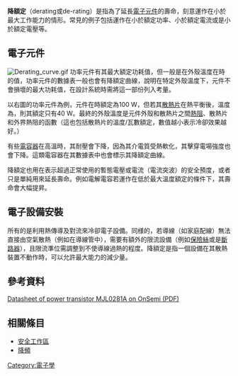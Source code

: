 {{no footnotes|time=2016-02-15T10:22:08+00:00}}
'''降額定'''（derating或de-rating）是指為了延長[[電子元件|電子元件]]的壽命，刻意運作在小於最大工作能力的情形。常見的例子包括運作在小於額定功率、小於額定電流或是小於額定電壓等。
==電子元件==
[[Image:Derating_curve.gif|thumb]]
功率元件有其最大額定功耗值，但一般是在外殼溫度在{{convert|25|C|F}}時的值，功率元件的數據表一般也會有降額定曲線，說明在特定外殼溫度下，元件不會損壞的最大功耗值，在設計系統時需將這一部份列入考量。

以右圖的功率元件為例，元件在{{convert|25|C|F}}時額定為100 W，但若其[[散熱片|散熱片]]在熱平衡後，溫度為{{convert|65|C|F}}，則其額定只有40 W。最終的外殼溫度是元件外殼和散熱片之間[[熱阻|熱阻]]、散熱片和外界熱阻的函數（這也包括散熱片的溫度/瓦數額定，數值越小表示冷卻效果越好。）

有些[[電容器|電容器]]在高溫時，其耐壓會下降，因為其介電質受熱軟化，其擊穿電場強度也會下降。這類電容器在其數據表中也會標示其降額定曲線。

降額定也用在表示超過正常使用的暫態電壓或電流（電流突波）的安全預度，或者只是單純用來延長壽命。例如電解電容若運作在低於最大溫度額定的條件下，其壽命會大幅提昇。

==電子設備安裝==
所有的{{le|調光器|dimmer}}是利用熱傳導及對流來冷卻電子設備。同様的，若導線（如家庭配線）無法直接由空氣散熱（例如在導線管中），需要有額外的限流設備（例如[[保險絲|保險絲]]或是[[斷路器|斷路器]]），且限流準位需調整到不使導線過熱的程度。降額定是指一個設備在其散熱裝置不動作時，可以允許最大能力的減少量。

==參考資料==
[http://www.onsemi.com/pub/Collateral/MJL0281A-D.PDF Datasheet of power transistor MJL0281A on OnSemi (PDF)] {{Wayback|url=http://www.onsemi.com/pub/Collateral/MJL0281A-D.PDF |date=20170806211726 }}

== 相關條目 ==
* [[安全工作區|安全工作區]]
* [[降頻|降頻]]

{{電子學小作品}}

[[Category:電子學|Category:電子學]]
